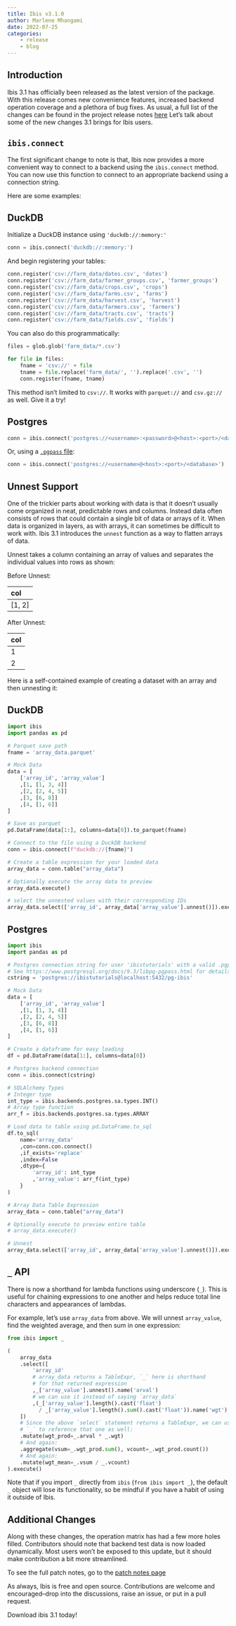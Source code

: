 ```yaml
---
title: Ibis v3.1.0
author: Marlene Mhangami
date: 2022-07-25
categories:
    - release
    - blog
---
```


## Introduction

Ibis 3.1 has officially been released as the latest version of the package.
With this release comes new convenience features, increased backend operation coverage and a plethora of bug fixes.
As usual, a full list of the changes can be found in the project release notes [here](../../release_notes.qmd) Let’s talk about some of the new changes 3.1 brings for Ibis users.

## `ibis.connect`

The first significant change to note is that, Ibis now provides a more convenient way to connect to a backend using the `ibis.connect` method.
You can now use this function to connect to an appropriate backend using a connection string.

Here are some examples:

::: {.panel-tabset}

## DuckDB

Initialize a DuckDB instance using `'duckdb://:memory:'`

```python
conn = ibis.connect('duckdb://:memory:')
```

And begin registering your tables:

```python
conn.register('csv://farm_data/dates.csv', 'dates')
conn.register('csv://farm_data/farmer_groups.csv', 'farmer_groups')
conn.register('csv://farm_data/crops.csv', 'crops')
conn.register('csv://farm_data/farms.csv', 'farms')
conn.register('csv://farm_data/harvest.csv', 'harvest')
conn.register('csv://farm_data/farmers.csv', 'farmers')
conn.register('csv://farm_data/tracts.csv', 'tracts')
conn.register('csv://farm_data/fields.csv', 'fields')
```

You can also do this programmatically:
```python
files = glob.glob('farm_data/*.csv')

for file in files:
    fname = 'csv://' + file
    tname = file.replace('farm_data/', '').replace('.csv', '')
    conn.register(fname, tname)
```

This method isn’t limited to `csv://`.  It works with `parquet://` and `csv.gz://` as well.
Give it a try!

## Postgres

```python
conn = ibis.connect('postgres://<username>:<password>@<host>:<port>/<database>')
```

Or, using a [`.pgpass` file](https://www.postgresql.org/docs/9.3/libpq-pgpass.html):

```python
conn = ibis.connect('postgres://<username>@<host>:<port>/<database>')
```

:::

## Unnest Support

One of the trickier parts about working with data is that it doesn’t usually come organized in neat, predictable rows and columns.
Instead data often consists of rows that could contain a single bit of data or arrays of it.
When data is organized in layers, as with arrays, it can sometimes be difficult to work with.
Ibis 3.1 introduces the `unnest` function as a way to flatten arrays of data.

Unnest takes a column containing an array of values and separates the individual values into rows as shown:

Before Unnest:

| col    |
| :----- |
| [1, 2] |

After Unnest:

| col |
| :-- |
|  1  |
|  2  |

Here is a self-contained example of creating a dataset with an array and then unnesting it:

::: {.panel-tabset}

## DuckDB

```python
import ibis
import pandas as pd

# Parquet save path
fname = 'array_data.parquet'

# Mock Data
data = [
    ['array_id', 'array_value']
    ,[1, [1, 3, 4]]
    ,[2, [2, 4, 5]]
    ,[3, [6, 8]]
    ,[4, [1, 6]]
]

# Save as parquet
pd.DataFrame(data[1:], columns=data[0]).to_parquet(fname)

# Connect to the file using a DuckDB backend
conn = ibis.connect(f"duckdb://{fname}")

# Create a table expression for your loaded data
array_data = conn.table("array_data")

# Optionally execute the array data to preview
array_data.execute()

# select the unnested values with their corresponding IDs
array_data.select(['array_id', array_data['array_value'].unnest()]).execute()
```

## Postgres

```python
import ibis
import pandas as pd

# Postgres connection string for user 'ibistutorials' with a valid .pgpass file in `/
# See https://www.postgresql.org/docs/9.3/libpq-pgpass.html for details on `/.pgpass
cstring = 'postgres://ibistutorials@localhost:5432/pg-ibis'

# Mock Data
data = [
    ['array_id', 'array_value']
    ,[1, [1, 3, 4]]
    ,[2, [2, 4, 5]]
    ,[3, [6, 8]]
    ,[4, [1, 6]]
]

# Create a dataframe for easy loading
df = pd.DataFrame(data[1:], columns=data[0])

# Postgres backend connection
conn = ibis.connect(cstring)

# SQLAlchemy Types
# Integer type
int_type = ibis.backends.postgres.sa.types.INT()
# Array type function
arr_f = ibis.backends.postgres.sa.types.ARRAY

# Load data to table using pd.DataFrame.to_sql
df.to_sql(
    name='array_data'
    ,con=conn.con.connect()
    ,if_exists='replace'
    ,index=False
    ,dtype={
        'array_id': int_type
        ,'array_value': arr_f(int_type)
    }
)

# Array Data Table Expression
array_data = conn.table("array_data")

# Optionally execute to preview entire table
# array_data.execute()

# Unnest
array_data.select(['array_id', array_data['array_value'].unnest()]).execute()
```

:::

## `_` API

There is now a shorthand for lambda functions using underscore (`_`).
This is useful for chaining expressions to one another and helps reduce total line characters and appearances of lambdas.

For example, let’s use `array_data` from above.
We will unnest `array_value`, find the weighted average, and then sum in one expression:

```python
from ibis import _

(
    array_data
    .select([
        'array_id'
        # array_data returns a TableExpr, `_` here is shorthand
        # for that returned expression
        ,_['array_value'].unnest().name('arval')
        # we can use it instead of saying `array_data`
        ,(_['array_value'].length().cast('float')
          / _['array_value'].length().sum().cast('float')).name('wgt')
    ])
    # Since the above `select` statement returns a TableExpr, we can use
    # `_` to reference that one as well:
    .mutate(wgt_prod=_.arval * _.wgt)
    # And again:
    .aggregate(vsum=_.wgt_prod.sum(), vcount=_.wgt_prod.count())
    # And again:
    .mutate(wgt_mean=_.vsum / _.vcount)
).execute()
```

Note that if you import `_` directly from `ibis` (`from ibis import _`), the default `_`
object will lose its functionality, so be mindful if you have a habit of using it outside of Ibis.

## Additional Changes

Along with these changes, the operation matrix has had a few more holes filled.
Contributors should note that backend test data is now loaded dynamically.
Most users won’t be exposed to this update, but it should make contribution a bit more streamlined.

To see the full patch notes, go to the [patch notes page](../../release_notes.qmd)

As always, Ibis is free and open source.
Contributions are welcome and encouraged–drop into the discussions, raise an issue, or put in a pull request.

Download ibis 3.1 today!
